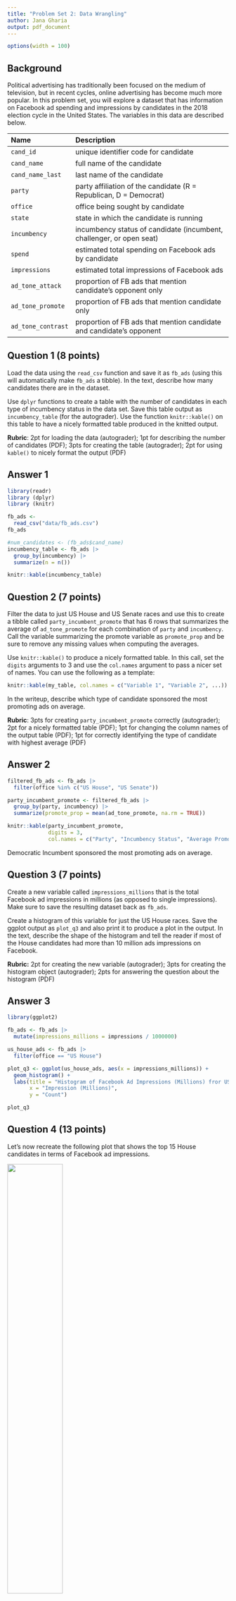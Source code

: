 ```yaml
---
title: "Problem Set 2: Data Wrangling"
author: Jana Gharia 
output: pdf_document
---
```



```r
options(width = 100)
```

## Background

Political advertising has traditionally been focused on the medium of television, but in recent cycles, online advertising has become much more popular. In this problem set, you will explore a dataset that has information on Facebook ad spending and impressions by candidates in the 2018 election cycle in the United States. The variables in this data are described below. 



| Name               | Description                                                          |
|:-------------------|:---------------------------------------------------------------------|
| `cand_id`          | unique identifier code for candidate                                 |
| `cand_name`        | full name of the candidate                                           |
| `cand_name_last`   | last name of the candidate                                           |
| `party`            | party affiliation of the candidate (R = Republican, D = Democrat)    |
| `office`           | office being sought by candidate                                     |
| `state`            | state in which the candidate is running                              |
| `incumbency`       | incumbency status of candidate (incumbent, challenger, or open seat) |
| `spend`            | estimated total spending on Facebook ads by candidate                |
| `impressions`      | estimated total impressions of Facebook ads                          |
| `ad_tone_attack`   | proportion of FB ads that mention candidate's opponent only          |
| `ad_tone_promote`  | proportion of FB ads that mention candidate only                     |
| `ad_tone_contrast` | proportion of FB ads that mention candidate and candidate's opponent |




\newpage

## Question 1 (8 points)

Load the data using the `read_csv` function and save it as `fb_ads` (using this will automatically make `fb_ads` a tibble). In the text, describe how many candidates there are in the dataset. 

Use `dplyr` functions to create a table with the number of candidates in each type of incumbency status in the data set. Save this table output as `incumbency_table` (for the autograder). Use the function `knitr::kable()` on this table to have a nicely formatted table produced in the knitted output. 

 **Rubric**: 2pt for loading the data (autograder); 1pt for describing the number of candidates (PDF); 3pts for creating the table (autograder); 2pt for using `kable()` to nicely format the output (PDF)

## Answer 1

```r
library(readr)
library (dplyr)
library (knitr)
```

```r
fb_ads <- 
  read_csv("data/fb_ads.csv")
fb_ads
```

```r
#num_candidates <- (fb_ads$cand_name)
incumbency_table <- fb_ads |>
  group_by(incumbency) |>
  summarize(n = n()) 
```

```r
knitr::kable(incumbency_table)
```


\newpage

## Question 2 (7 points)

Filter the data to just US House and US Senate races and use this to create a tibble called `party_incumbent_promote` that has 6 rows that summarizes the average of `ad_tone_promote` for each combination of `party` and `incumbency`. Call the variable summarizing the promote variable as `promote_prop` and be sure to remove any missing values when computing the averages. 

Use `knitr::kable()` to produce a nicely formatted table. In this call, set the `digits` arguments to 3 and use the `col.names` argument to pass a nicer set of names. You can use the following as a template:

```r
knitr::kable(my_table, col.names = c("Variable 1", "Variable 2", ...))
```

In the writeup, describe which type of candidate sponsored the most promoting ads on average. 

 **Rubric**: 3pts for creating `party_incumbent_promote` correctly (autograder); 2pt for a nicely formatted table (PDF); 1pt for changing the column names of the output table (PDF); 1pt for correctly identifying the type of candidate with highest average (PDF)

## Answer 2

```r
filtered_fb_ads <- fb_ads |>
  filter(office %in% c("US House", "US Senate"))
```

```r
party_incumbent_promote <- filtered_fb_ads |>
  group_by(party, incumbency) |>
  summarize(promote_prop = mean(ad_tone_promote, na.rm = TRUE))
```

```r
knitr::kable(party_incumbent_promote, 
             digits = 3, 
             col.names = c("Party", "Incumbency Status", "Average Promote Proportion"))
```

Democratic Incumbent sponsored the most promoting ads on average. 

\newpage

## Question 3 (7 points)

Create a new variable called `impressions_millions` that is the total Facebook ad impressions in millions (as opposed to single impressions). Make sure to save the resulting dataset back as `fb_ads`.

Create a histogram of this variable for just the US House races. Save the ggplot output as `plot_q3` and also print it to produce a plot in the output. In the text, describe the shape of the histogram and tell the reader if most of the House candidates had more than 10 million ads impressions on Facebook. 

 **Rubric:** 2pt for creating the new variable (autograder); 3pts for creating the histogram object (autograder); 2pts for answering the question about the histogram (PDF)

## Answer 3

```r
library(ggplot2)
```

```r
fb_ads <- fb_ads |>
  mutate(impressions_millions = impressions / 1000000)
```

```r
us_house_ads <- fb_ads |>
  filter(office == "US House")
```

```r
plot_q3 <- ggplot(us_house_ads, aes(x = impressions_millions)) +
  geom_histogram() + 
  labs(title = "Histogram of Facebook Ad Impressions (Millions) fror US House Races", 
       x = "Impression (Millions)", 
       y = "Count") 

plot_q3
```


\newpage

## Question 4 (13 points)

Let's now recreate the following plot that shows the top 15 House candidates in terms of Facebook ad impressions. 

![](figures/house-spenders.png){width="50%"}

You should save the `ggplot` output as `fb_top_plot`. You should also write `fb_top_plot` on its own line in the chunk to produce the actual plot. The key features of this graph that you should replicate for the autograder are:

- The barplot should have candidate last names on the y-axis and the `impressions_millions` variable from question 3 on the x-axis. 
- The data feeding into the `ggplot` call should only have US House candidates and only the candidates with the highest 15 `impressions_millions` values. 
- The y-axis should be ordered in ascending values of `impressions_millions` so that the lowest values are at the bottom. You may want to manipulate `cand_name_last` to achieve this. 
- The fill color of the bar plot should be mapped to the `party` variable (but not globally!). 

You do not need to exactly match the labels, but you should have informative labels. The color does not need to match, but if you want to change the fill colors, you can use the `scale_fill_manual(values = c(R = "red", D = "blue"))` function (where you can change the red and blue to whatever you want). 

 **Rubric:** 3pts for correct axes (autograder); 3pts for correct data fed into `ggplot` (autograder); 3pts for the correct ordering of the y-axis (PDF); 3pts for fill being mapped to `party` (autograder); 1pt for plot being in knitted output and having informative labels (PDF)

## Answer 4

```r
top_15_candidates <- fb_ads |>
  filter(office == "US House") |>
  arrange(desc(impressions_millions)) |>
  slice_head(n = 15)
```


```r
fb_top_plot <- ggplot(top_15_candidates, 
                      aes(x = impressions_millions, 
                          y = cand_name_last, 
                          fill = party)) 
```

```r
top_cand <- fb_ads |> 
  filter(office == "US House") |>
  slice_max(order_by = impressions_millions, n=15) |> 
  mutate(cand_name_last = reorder(cand_name_last,
                                  impressions_millions))

fb_top_plot <- ggplot(top_cand, aes(x = impressions_millions, 
                                    y = cand_name_last, 
                                    fill = party)) +
  geom_bar(stat = "identity", aes(fill = party)) +
  labs(title = "Top 15 House Candidate Facebook Ad Impressions, 2017-2018",
       x = "Facebook Ad Impressions (in millions)",
       y = "Candidate Last Name")  
  # scale_fill_manual(values = c("R" = "red", "D" = "steelblue4"))

fb_top_plot
```


\newpage



# Code

```r

```

